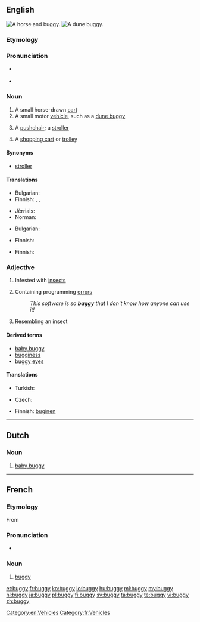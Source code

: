 {{also|Buggy}}
==English==
[[Image:Herr's Mill Covered Bridge and Buggy 2600px.jpg|thumb|A horse and buggy.]]
[[Image:Beach buggy 1.jpg|thumb|A dune buggy.]]

===Etymology===
{{rfe|lang=en}}

===Pronunciation===
* {{a|UK}} {{IPA|/bʌ.ɡi/}}
* {{rhymes|ʌɡi}}

===Noun===
{{en-noun|bugg|ies}}

# A small horse-drawn [[cart]]
# A small motor [[vehicle]], such as a [[dune buggy]]
# {{context|UK|lang=en}} A [[pushchair]]; a [[stroller]]
# {{context|informal|predominantly southern|_|US|lang=en}} A [[shopping cart]] or [[trolley]]

====Synonyms====
* {{sense|pushchair}} [[stroller]]

====Translations====
{{trans-top|A small horse-drawn cart}}
* Bulgarian: {{t-|bg|кабриолет|m}}
* Finnish: {{t+|fi|vaunut}}, {{t+|fi|rattaat}}, {{t-|fi|kärryt}}
{{trans-mid}}
* Jèrriais: {{tø|roa-jer|tchéthiole|f}}
* Norman: {{tø|roa-nor|cariole|f}}
{{trans-bottom}}

{{trans-top|A small motor vehicle, such as a dune buggy}}
* Bulgarian: {{t-|bg|бъги|n}}
{{trans-mid}}
* Finnish: {{t+|fi|mönkijä}}
{{trans-bottom}}

{{trans-see|pushchair}}

{{trans-top|A shopping cart or trolley}}
* Finnish: {{t+|fi|ostoskärryt}}
{{trans-mid}}
{{trans-bottom}}

===Adjective===
{{en-adj|bugg|ier}}

# Infested with [[insect]]s
# {{context|computing|lang=en}} Containing programming [[error]]s
#: ''This software is so '''buggy''' that I don't know how anyone can use it!''
# Resembling an insect

====Derived terms====
* [[baby buggy]]
* [[bugginess]]
* [[buggy eyes]]

====Translations====
{{trans-top|infested with insects}}
* Turkish: {{t+|tr|böcekli}}
{{trans-mid}}
{{trans-bottom}}

{{trans-top|containing programming errors}}
* Czech: {{t-|cs|chybový|m}}
{{trans-mid}}
* Finnish: [[buginen]]
{{trans-bottom}}

[[Category:en:Vehicles]]

----

==Dutch==
{{wikipedia|lang=nl}}

===Noun===
{{nl-noun|m|buggy's|buggy'tje}}

# [[baby buggy]]
----

==French==

===Etymology===
From {{etyl|en|fr}}

===Pronunciation===
* {{audio|Fr-Paris--buggy.ogg|Audio (Paris)}}

===Noun===
{{fr-noun|m|pl=buggies|pl2=buggys}}

# [[#English|buggy]] {{gloss|small vehicle}}

[[Category:fr:Vehicles]]

[[et:buggy]]
[[fr:buggy]]
[[ko:buggy]]
[[io:buggy]]
[[hu:buggy]]
[[ml:buggy]]
[[my:buggy]]
[[nl:buggy]]
[[ja:buggy]]
[[pl:buggy]]
[[fi:buggy]]
[[sv:buggy]]
[[ta:buggy]]
[[te:buggy]]
[[vi:buggy]]
[[zh:buggy]]